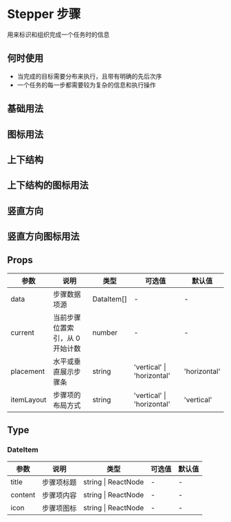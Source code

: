 # Stepper 步骤

用来标识和组织完成一个任务时的信息

## 何时使用

- 当完成的目标需要分布来执行，且带有明确的先后次序
- 一个任务的每一步都需要较为复杂的信息和执行操作

## 基础用法


<DemoBase />

## 图标用法


<DemoIcon />

## 上下结构


<DemoUpDown />

## 上下结构的图标用法


<DemoUpDownIcon />

## 竖直方向


<DemoVertical />

## 竖直方向图标用法


<DemoVerticalIcon />

## Props

| 参数       | 说明                            | 类型       | 可选值                     | 默认值       |
| ---------- | ------------------------------- | ---------- | -------------------------- | ------------ |
| data       | 步骤数据项源                    | DataItem[] | -                          | -            |
| current    | 当前步骤位置索引，从 0 开始计数 | number     | -                          | -            |
| placement  | 水平或垂直展示步骤条            | string     | 'vertical' \| 'horizontal' | 'horizontal' |
| itemLayout | 步骤项的布局方式                | string     | 'vertical' \| 'horizontal' | 'vertical'   |

## Type

### DateItem

| 参数    | 说明       | 类型                | 可选值 | 默认值 |
| ------- | ---------- | ------------------- | ------ | ------ |
| title   | 步骤项标题 | string \| ReactNode | -      | -      |
| content | 步骤项内容 | string \| ReactNode | -      | -      |
| icon    | 步骤项图标 | string \| ReactNode | -      | -      |
